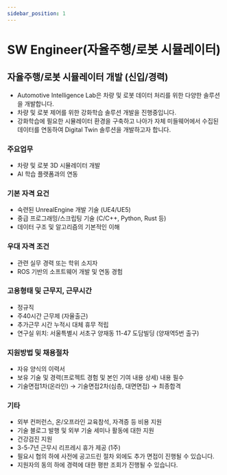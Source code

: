 ```yaml
---
sidebar_position: 1
---
```


# SW Engineer(자율주행/로봇 시뮬레이터)

## 자율주행/로봇 시뮬레이터 개발 (신입/경력)

- Automotive Intelligence Lab은 차량 및 로봇 데이터 처리를 위한 다양한 솔루션을 개발합니다.
- 차량 및 로봇 제어를 위한  강화학습 솔루션 개발을 진행중입니다. 
- 강화학습에 필요한 시뮬레이터 환경을 구축하고 나아가 자체 미들웨어에서 수집된 데이터를 연동하여 Digital Twin 솔루션을 개발하고자 합니다.

### 주요업무

- 차량 및 로봇 3D 시뮬레이터 개발
- AI 학습 플랫폼과의 연동

### 기본 자격 요건

- 숙련된 UnrealEngine 개발 기술 (UE4/UE5)
- 중급 프로그래밍/스크립팅 기술 (C/C++, Python, Rust 등)
- 데이터 구조 및 알고리즘의 기본적인 이해

### 우대 자격 조건

- 관련 실무 경력 또는 학위 소지자
- ROS 기반의 소프트웨어 개발 및 연동 경험

### 고용형태 및 근무지, 근무시간

- 정규직
- 주40시간 근무제 (자율출근)
- 추가근무 시간 누적시 대체 휴무 적립
- 연구실 위치: 서울특별시 서초구 양재동 11-47 도담빌딩 (양재역5번 출구)

### 지원방법 및 채용절차

- 자유 양식의 이력서
- 보유 기술 및 경력(프로젝트 경험 및 본인 기여 내용 상세) 내용 필수
- 기술면접1차(온라인) → 기술면접2차(심층, 대면면접) → 최종합격

### 기타

- 외부 컨퍼런스, 온/오프라인 교육참석, 자격증 등 비용 지원
- 기술 블로그 발행 및 외부 기술 세미나 활동에 대한 지원
- 건강검진 지원
- 3-5-7년 근무시 리프레시 휴가 제공 (1주)
- 필요시 협의 하에 사전에 공고드린 절차 외에도 추가 면접이 진행될 수 있습니다.
- 지원자의 동의 하에 경력에 대한 평판 조회가 진행될 수 있습니다.
